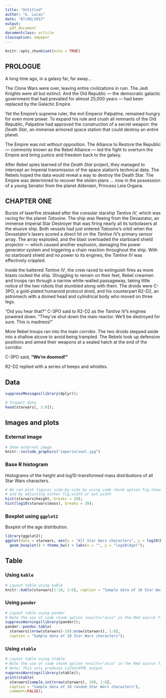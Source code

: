 ```yaml
---
title: "Untitled"
author: "G. Lucas"
date: "07/08/2017"
output:
  pdf_document
documentclass: article
classoption: a4paper
---
```


```r
knitr::opts_chunk$set(echo = TRUE)
```

## PROLOGUE

A long time ago, in a galaxy far, far away...

The Clone Wars were over, leaving entire civilizations in ruin. The Jedi Knights were all but extinct. And the Old Republic — the democratic galactic government that had prevailed for almost 25,000 years — had been replaced by the Galactic Empire.

Yet the Empire’s supreme ruler, the evil Emperor Palpatine, remained hungry for even more power. To expand his rule and crush all remnants of the Old Republic, Palpatine had approved the construction of a secret weapon: the *Death Star*, an immense armored space station that could destroy an entire planet.

The Empire was not without opposition. The Alliance to Restore the Republic — commonly known as the Rebel Alliance — led the fight to overturn the Empire and bring justice and freedom back to the galaxy.

After Rebel spies learned of the *Death Star* project, they managed to intercept an Imperial transmission of the space station’s technical data. The Rebels hoped the data would reveal a way to destroy the Death Star. The Empire was determined to recover the stolen plans ... now in the possession of a young Senator from the planet *Alderaan*, Princess Leia Organa.

## CHAPTER ONE

Bursts of laserfire streaked after the consular starship *Tantive IV*, which was racing for the planet *Tatooine*. The ship was fleeing from the Devastator, an immense Imperial Star Destroyer that was firing nearly all its turbolasers at the elusive ship. Both vessels had just entered *Tatooine*’s orbit when the Devastator’s lasers scored a direct hit on the *Tantive IV*’s primary sensor array. The array exploded, and the blast overloaded the starboard shield projector — which caused another explosion, damaging the power generator system and triggering a chain reaction throughout the ship. With no starboard shield and no power to its engines, the *Tantive IV* was effectively crippled.

Inside the battered *Tantive IV*, the crew raced to extinguish fires as more blasts rocked the ship. Struggling to remain on their feet, Rebel crewmen and troops ran through a narrow white-walled passageway, taking little notice of the two robots that stumbled along with them. The droids were C-3PO, a gold-plated humanoid protocol droid, and his counterpart R2-D2, an astromech with a domed head and cylindrical body who moved on three legs.

“Did you hear that?” C-3PO said to R2-D2 as the *Tantive IV*’s engines powered down. “They’ve shut down the main reactor. We’ll be destroyed for sure. This is madness!”

More Rebel troops ran into the main corridor. The two droids stepped aside into a shallow alcove to avoid being trampled. The Rebels took up defensive positions and aimed their weapons at a sealed hatch at the end of the corridor.

C-3PO said, **“We’re doomed!”**

R2-D2 replied with a series of beeps and whistles.

## Data

```r
suppressMessages(library(dplyr));
```

```r
# Inspect data
head(starwars[, 1:6]);
```

## Images and plots

### External image

\underline{The imperial seal.}
```r
# Show external image
knitr::include_graphics("imperialseal.jpg")
```

### Base R histogram
Histograms of the height and log10-transformed mass distributions of all Star Wars characters.
```r
# We can plot figures side-by-side by using code chunk option fig.show="hold"
# and by adjusting either fig.width or out.width
hist(starwars$height, breaks = 20);
hist(log10(starwars$mass), breaks = 20);
```

### Boxplot using `ggplot2`
Boxplot of the age distribution.
```r
library(ggplot2);
ggplot(data = starwars, aes(x = "All Star Wars characters", y = log10(birth_year))) +
  geom_boxplot() + theme_bw() + labs(x = "", y = "log10(Age)");
```

## Table

### Using `kable`
```r
# Layout table using kable
knitr::kable(starwars[1:10, 1:6], caption = "Sample data of 10 Star Wars characters");
```

### Using `pander`
```r
# Layout table using pander
# Note the use of code chunk option results="asis" in the Rmd source file
suppressWarnings(library(pander));
pander::pandoc.table(
  starwars[(nrow(starwars)-10):nrow(starwars), 1:6], 
  caption = "Sample data of 10 Star Wars characters");
```

### Using `xtable`
```r
# Layout table using xtable
# Note the use of code chunk option results="asis" in the Rmd source file
# Note: This only produces LaTeX/HTML output
suppressWarnings(library(xtable));
print(xtable(
  starwars[sample.int(nrow(starwars), 10), 1:6],
  caption = "Sample data of 10 random Star Wars characters"),
  comment=FALSE);
```

